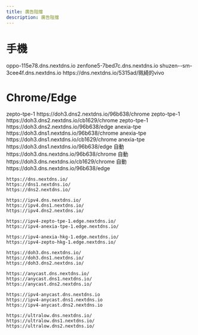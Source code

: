 ---
title: 廣告阻擋
description: 廣告阻擋
---


# 手機

<Tabs>
  <TabItem value="OPPO" label="OPPO">
    <CodeBlock>oppo-115e78.dns.nextdns.io</CodeBlock>
  </TabItem>
  <TabItem value="ZF5" label="ZF5">
    <CodeBlock>zenfone5-7bed7c.dns.nextdns.io</CodeBlock>
  </TabItem>
  <TabItem value="SM" label="Samsung">
    <CodeBlock>shuzen--sm-3cee4f.dns.nextdns.io</CodeBlock>
  </TabItem>
  <TabItem value="Vivo" label="Vivo">
    <CodeBlock>https://dns.nextdns.io/5315ad/珮綺的vivo</CodeBlock>
  </TabItem>

</Tabs>

# Chrome/Edge

<Tabs groupId="Chrome">
  <TabItem value="chrome" label="chrome">
    zepto-tpe-1
      <CodeBlock>
      https://doh3.dns2.nextdns.io/96b638/chrome
      </CodeBlock>
    </TabItem>
    <TabItem value="OPPO" label="OPPO">
    zepto-tpe-1
    <CodeBlock>
      https://doh3.dns2.nextdns.io/cb1629/chrome
        </CodeBlock>
    </TabItem>
    <TabItem value="edge" label="edge">
    zepto-tpe-1
      <CodeBlock>
      https://doh3.dns2.nextdns.io/96b638/edge
      </CodeBlock>
    </TabItem>

</Tabs>

<Tabs groupId="Chrome">
<TabItem value="chrome" label="chrome">
    anexia-tpe 
      <CodeBlock>
      https://doh3.dns1.nextdns.io/96b638/chrome
      </CodeBlock>
    </TabItem>
  <TabItem value="OPPO" label="OPPO">
    anexia-tpe
    <CodeBlock>
      https://doh3.dns1.nextdns.io/cb1629/chrome
        </CodeBlock>
  </TabItem>
    <TabItem value="edge" label="edge">
    anexia-tpe 
      <CodeBlock>
      https://doh3.dns1.nextdns.io/96b638/edge
      </CodeBlock>
    </TabItem>

</Tabs>

<Tabs groupId="Chrome">
  
  <TabItem value="chrome" label="chrome">
    自動
      <CodeBlock>
      https://doh3.dns.nextdns.io/96b638/chrome
      </CodeBlock>
    </TabItem>
    <TabItem value="OPPO" label="OPPO">
    自動
    <CodeBlock>
      https://doh3.dns.nextdns.io/cb1629/chrome
    </CodeBlock>
  </TabItem>
    <TabItem value="edge" label="edge">
    自動
      <CodeBlock>
      https://doh3.dns.nextdns.io/96b638/edge
      </CodeBlock>
    </TabItem>

</Tabs>


```
https://dns.nextdns.io/
https://dns1.nextdns.io/
https://dns2.nextdns.io/

https://ipv4.dns.nextdns.io/
https://ipv4.dns1.nextdns.io/
https://ipv4.dns2.nextdns.io/

https://ipv4-zepto-tpe-1.edge.nextdns.io/
https://ipv4-anexia-tpe-1.edge.nextdns.io/

https://ipv4-anexia-hkg-1.edge.nextdns.io/
https://ipv4-zepto-hkg-1.edge.nextdns.io/

https://doh3.dns.nextdns.io/
https://doh3.dns1.nextdns.io/
https://doh3.dns2.nextdns.io/

https://anycast.dns.nextdns.io/
https://anycast.dns1.nextdns.io/
https://anycast.dns2.nextdns.io/

https://ipv4-anycast.dns.nextdns.io
https://ipv4-anycast.dns1.nextdns.io
https://ipv4-anycast.dns2.nextdns.io

https://ultralow.dns.nextdns.io/
https://ultralow.dns1.nextdns.io/
https://ultralow.dns2.nextdns.io/
```